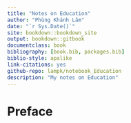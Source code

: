 ```yaml
--- 
title: "Notes on Education"
author: "Phùng Khánh Lâm"
date: "`r Sys.Date()`"
site: bookdown::bookdown_site
output: bookdown::gitbook
documentclass: book
bibliography: [book.bib, packages.bib]
biblio-style: apalike
link-citations: yes
github-repo: lampk/notebook_Education
description: "My notes on Education"
---
```


# Preface {-}


